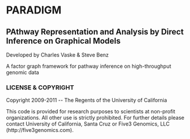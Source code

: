 = PARADIGM =
== PAthway Representation and Analysis by Direct Inference on Graphical Models ==

Developed by Charles Vaske & Steve Benz

A factor graph framework for pathway inference on high-throughput genomic data


=== LICENSE & COPYRIGHT ===

Copyright 2009-2011 -- The Regents of the University of California


This code is provided for research purposes to scientists at non-profit organizations.  All other use is strictly prohibited.
For further details please contact University of California, Santa Cruz or Five3 Genomics, LLC (http://five3genomics.com).
